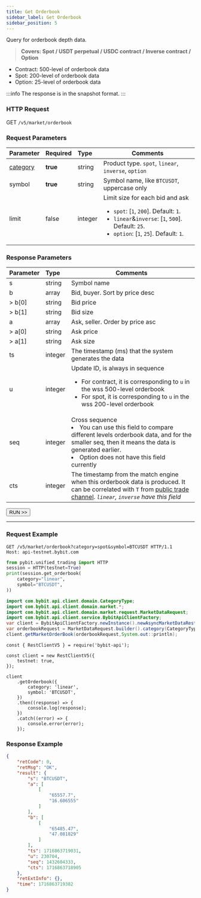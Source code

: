 ```yaml
---
title: Get Orderbook
sidebar_label: Get Orderbook
sidebar_position: 5
---
```


Query for orderbook depth data.
> **Covers: Spot / USDT perpetual / USDC contract / Inverse contract / Option**

* Contract: 500-level of orderbook data
* Spot: 200-level of orderbook data
* Option: 25-level of orderbook data

:::info
The response is in the snapshot format.
:::

### HTTP Request
GET `/v5/market/orderbook`

### Request Parameters
| Parameter | Required | Type | Comments|
|:----- |:-------|:-----|------ |
|[category](../enum#category) |**true** |string |Product type. `spot`, `linear`, `inverse`, `option` |
|symbol |**true** |string |Symbol name, like `BTCUSDT`, uppercase only|
|limit |false |integer |Limit size for each bid and ask<ul><li>`spot`: [`1`, `200`]. Default: `1`.</li><li>`linear`&`inverse`: [`1`, `500`]. Default: `25`.</li><li>`option`: [`1`, `25`]. Default: `1`.</li></ul>|

### Response Parameters
| Parameter | Type | Comments|
|:----- |:-----|----- |
|s |string |Symbol name |
|b |array |Bid, buyer. Sort by price desc |
|> b[0] |string |Bid price |
|> b[1] |string |Bid size |
|a |array |Ask, seller. Order by price asc |
|> a[0] |string |Ask price |
|> a[1] |string |Ask size |
|ts |integer |The timestamp (ms) that the system generates the data |
|u |integer |Update ID, is always in sequence<ul><li>For contract, it is corresponding to `u` in the wss 500-level orderbook</li><li>For spot, it is corresponding to `u` in the wss 200-level orderbook</li></ul> |
|seq |integer |Cross sequence <li>You can use this field to compare different levels orderbook data, and for the smaller seq, then it means the data is generated earlier. </li><li>Option does not have this field currently</li> |
|cts |integer |The timestamp from the match engine when this orderbook data is produced. It can be correlated with `T` from [public trade channel](trade#). _`linear`, `inverse` have this field_|

<a href="/api-explorer/v5/market/orderbook"><Button>RUN >></Button></a>

---

### Request Example

<Tabs groupId="programming-languages">
<TabItem value="http" label="HTTP">

```http
GET /v5/market/orderbook?category=spot&symbol=BTCUSDT HTTP/1.1
Host: api-testnet.bybit.com
```

</TabItem>
<TabItem value="python" label="Python">

```python
from pybit.unified_trading import HTTP
session = HTTP(testnet=True)
print(session.get_orderbook(
    category="linear",
    symbol="BTCUSDT",
))
```

</TabItem>
<TabItem value="java" label="Java">

```java
import com.bybit.api.client.domain.CategoryType;
import com.bybit.api.client.domain.market.*;
import com.bybit.api.client.domain.market.request.MarketDataRequest;
import com.bybit.api.client.service.BybitApiClientFactory;
var client = BybitApiClientFactory.newInstance().newAsyncMarketDataRestClient();
var orderbookRequest = MarketDataRequest.builder().category(CategoryType.SPOT).symbol("BTCUSDT").build();
client.getMarketOrderBook(orderbookRequest,System.out::println);
```

</TabItem>
<TabItem value="Node" label="Node.js">

```n4js
const { RestClientV5 } = require('bybit-api');

const client = new RestClientV5({
    testnet: true,
});

client
    .getOrderbook({
        category: 'linear',
        symbol: 'BTCUSDT',
    })
    .then((response) => {
        console.log(response);
    })
    .catch((error) => {
        console.error(error);
    });
```

</TabItem>
</Tabs>

### Response Example

```json
{
    "retCode": 0,
    "retMsg": "OK",
    "result": {
        "s": "BTCUSDT",
        "a": [
            [
                "65557.7",
                "16.606555"
            ]
        ],
        "b": [
            [
                "65485.47",
                "47.081829"
            ]
        ],
        "ts": 1716863719031,
        "u": 230704,
        "seq": 1432604333,
        "cts": 1716863718905
    },
    "retExtInfo": {},
    "time": 1716863719382
}
```
